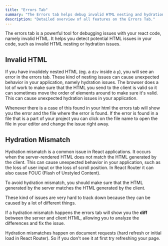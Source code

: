 ---
title: "Errors Tab"
summary: "The Errors tab helps debug invalid HTML nesting and hydration mismatches by showing errors, file locations, and diffs between server and client HTML."
description: "Detailed overview of all features on the Errors Tab."
---

The errors tab is a powerful tool for debugging issues with your react code, namely invalid HTML.
It helps you detect potential HTML issues in your code, such as invalid HTML nesting or hydration issues.

## Invalid HTML

If you have invalidely nested HTML (eg. a `div` inside a `p`), you will see an error in the errors tab.
These kind of nesting issues can cause unexpected behavior in your application, namely hydration issues.
The browser does a lot of work to make sure that the HTML you send to the client is valid so it can
sometimes move the order of elements around to make sure it's valid. This can cause unexpected hydration
issues in your application.

Whenever there is a case of this found in your html the errors tab will show you the error and the file
where the error is found. If the error is found in a file that is a part of your project you can click on the
file name to open the file in your editor and change the issue right away.

## Hydration Mismatch

Hydration mismatch is a common issue in React applications. It occurs when the server-rendered HTML does not match the
HTML generated by the client. This can cause unexpected behavior in your application,
such as the loss of user input or the loss of scroll position. In React Router it can also cause FOUC (Flash of Unstyled Content).

To avoid hydration mismatch, you should make sure that the HTML generated by the server matches the HTML generated by
the client.

These kind of issues are very hard to track down because they can be caused by a lot of different things.

If a hydration mismatch happens the errors tab will show you the **diff** between the server and client HTML, allowing
you to analyze the differences and fix the issue.

<InfoAlert>
Hydration mismatches happen on document requests (hard refresh or initial load in React Router). So if you don't see it at first
try refreshing your page.
</InfoAlert>